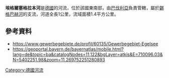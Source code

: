 {{Expand language|1=de|time=2020-11-14T12:56:56+00:00}}
{{Coord|48.74891|N|11.86887|E|display=title}}

'''埃格爾塞格拉本河'''是[[德國|德國]]的河流，位於該國東南部，由[[巴伐利亞|巴伐利亞]]負責管轄，屬於[[錫格巴赫河_(阿本斯河支流)|錫格巴赫河]]的支流，河道全長1公里，流域面積1.4平方公里。

==參考資料==
* https://www.gewerbegebiete.de/profil/60135/Gewerbegebiet-Egelsee {{Wayback|url=https://www.gewerbegebiete.de/profil/60135/Gewerbegebiet-Egelsee |date=20201113180217 }}
* https://geoportal.bayern.de/bayernatlas/mobile.html?lang=de&topic=ba&catalogNodes=11,122&bgLayer=atkis&E=710096.03&N=5402251.98&zoom=11.269752251280893

{{Germany-geo-stub}}
[[Category:德國河流|Category:德國河流]]